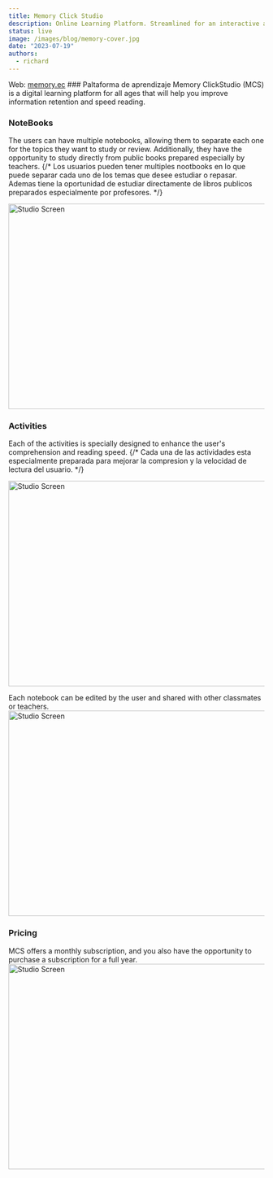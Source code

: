 ```yaml
---
title: Memory Click Studio
description: Online Learning Platform. Streamlined for an interactive and engaging educational experience across diverse subjects
status: live
image: /images/blog/memory-cover.jpg
date: "2023-07-19"
authors:
  - richard
---
```


<Callout type="white">
    Web: <a href="https://memory.ec" target="_blank">memory.ec</a>
</Callout>
### Paltaforma de aprendizaje 
Memory ClickStudio (MCS) is a digital learning platform for all ages that will help you improve information
retention and speed reading.

### NoteBooks
The users can have multiple notebooks, allowing them to separate each one for the topics they want 
to study or review. Additionally, they have the opportunity to study directly from public books 
prepared especially by teachers.
{/* Los usuarios pueden tener multiples nootbooks en lo que puede separar cada uno de los temas que desee estudiar o repasar.
Ademas tiene la oportunidad de estudiar directamente de libros publicos preparados especialmente por profesores. */}

<img
  src="/images/blog/memory-studio.jpg"
  width="718"
  height="404"
   className="my-8 rounded-md border bg-muted transition-colors"
  alt="Studio Screen"
/>

### Activities
Each of the activities is specially designed to enhance the user's comprehension and reading speed.
{/* Cada una de las actividades esta especialmente preparada para mejorar la compresion y la 
velocidad de lectura del usuario. */}

<img
  src="/images/blog/mcs/activities.jpg"
  width="718"
  height="404"
   className="my-8 rounded-md border bg-muted transition-colors"
  alt="Studio Screen"
/>

Each notebook can be edited by the user and shared with other classmates or teachers.
<img
  src="/images/blog/mcs/editor.jpg"
  width="718"
  height="404"
   className="my-8 rounded-md border bg-muted transition-colors"
  alt="Studio Screen"
/>

### Pricing
MCS offers a monthly subscription, and you also have the opportunity to purchase a subscription for a full year.
<img
  src="/images/blog/mcs/pricing.jpg"
  width="718"
  height="404"
   className="my-8 rounded-md border bg-muted transition-colors"
  alt="Studio Screen"
/>
